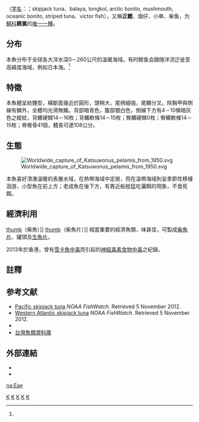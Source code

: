 {{Speciesbox 
| genus = Katsuwonus
| species = pelamis
| status = LC
| status_system = IUCN3.1
| image = Katsuwonus pelamis.png
| image2= Skipjack tuna (Katsuwonus pelamis) in a Philippine fish market.jpg
| authority = [[卡尔·林奈|Linnaeus]], 1758<ref name='id8221'>{{cite web| url =http://www.bioinfo.cn/db05/BjdwSpecies.php?action=view&id=8221| title =鲣| work =中国动物物种编目数据库| publisher =中国科学院微生物研究所| author =中国科学院动物研究所| accessdate =2009-04-16| deadurl =yes| archiveurl =https://web.archive.org/web/20160305022912/http://www.bioinfo.cn/db05/BjdwSpecies.php?action=view&id=8221| archivedate =2016-03-05}}</ref>
| synonyms =  {{collapsible list|bullets = true||''Thynnus vagans''<br /><small>Lesson, 1829</small>
|''Gymnosarda pelamys''<br /><small>Linnaeus, 1758</small>
|''Thinnus pelamis''<br /><small>Linnaeus, 1758</small>
|''Thynnus pelamis''<br /><small>Linnaeus, 1758</small>
|''Orcynus pelamis''<br /><small>Linnaeus, 1758</small>
|''Scomber pelamis''<br /><small>Linnaeus, 1758</small>
|''Scomber pelamys''<br /><small>Linnaeus, 1758</small>
|''Gymnosarda pelamis''<br /><small>Linnaeus, 1758</small>
|''Scomber pelamides''<br /><small>Lacepède, 1801</small>
|''Euthynnus pelamys''<br /><small>Linnaeus, 1758</small>
|''Thynnus pelamys''<br /><small>Linnaeus, 1758</small>
|''Euthynnus pelamis''<br /><small>Linnaeus, 1758</small>
|''Orcynus pelamys''<br /><small>Linnaeus, 1758</small> }}
}}

'''{{ruby|鰹|-{zh-tw:ㄐㄧㄢ;zh-cn:jian}-}}'''（[[学名|学名]]：{{lang-la|''Katsuwonus pelamis''}}；skipjack tuna、balaya, tongkol, arctic bonito, mushmouth, oceanic bonito, striped tuna、victor fish），又稱'''正鰹'''、烟仔、小串、柴鱼，为[[鯖科|鯖科]]'''鲣属'''的[[單型|唯一一種]]。

==分布==
本魚分布于全球各大洋水深0－260公尺的溫暖海域。有时鲣鱼会跟随洋流迁徙至高緯度海域，例如日本海。<ref name='id8221'/>

==特徵==
本魚體呈紡錘型，橫斷面幾近於圓形，頭稍大，尾柄細強，尾鰭分叉。除胸甲與側線有鱗外，全體均光滑無鱗。背部暗青色，腹部銀白色，側線下方有4－10條暗灰色之縱紋，背鰭硬棘14－16枚；背鰭軟條14－15枚；臀鰭硬棘0枚；臀鰭軟條14－15枚；脊椎骨41個，體長可達108公分。

==生態==

[[File:Worldwide_capture_of_Katsuwonus_pelamis_from_1950.svg|thumb]]

本魚喜好清澈溫暖的表層水域，在熱帶海域中定居，而在溫帶海域則呈季節性移棲洄游，小型魚在前上方；老成魚在後下方，有靠近船舷猛吃灑餌的現象，不食死餌。

==經濟利用==
[[file:Katsuobushi_block.JPG|thumb]]（柴魚）]]
[[file:Katsuobushi_02.jpg|thumb]]（柴魚片）]]
相當重要的經濟魚類，味甚佳，可製成[[柴魚片|柴魚片]]、罐頭及[[生魚片|生魚片]]。

2013年於香港，曾有[[雪卡魚中毒|雪卡魚中毒]]而引起的[[神經毒素|神經毒素]][[食物中毒|食物中毒]]之紀錄。

==註釋==
{{reflist}}

== 参考文献 ==
{{refbegin}}
* [http://www.fishwatch.gov/seafood_profiles/species/tuna/species_pages/pacific_skipjack_tuna.htm Pacific skipjack tuna] ''NOAA FishWatch''. Retrieved 5 November 2012.
* [http://www.fishwatch.gov/seafood_profiles/species/tuna/species_pages/atl_skipjack_tuna.htm Western Atlantic skipjack tuna] ''NOAA FishWatch''. Retrieved 5 November 2012.
*{{FishBase_species|genus=Katsuwonus|species=pelamis|year=2011|month=12}}
*[http://fishdb.sinica.edu.tw/ 台灣魚類資料庫]
{{refend}}

==外部連結==
* {{Commons-inline|Katsuwonus pelamis}}
* {{sealifephotos|127018}}

{{Tuna|state=autocollapse}}
{{捕捞渔业及水产养殖|state=autocollapse}}

{{Authority control}}
{{Taxonbar|from=Q633957}}

[[Category:IUCN红色名录无危物种|K]]
[[Category:食用魚|K]]
[[Category:有毒魚類|K]]
[[Category:鲭科|K]]
[[Category:1758年描述的魚類|K]]

[[na:Eae|na:Eae]]